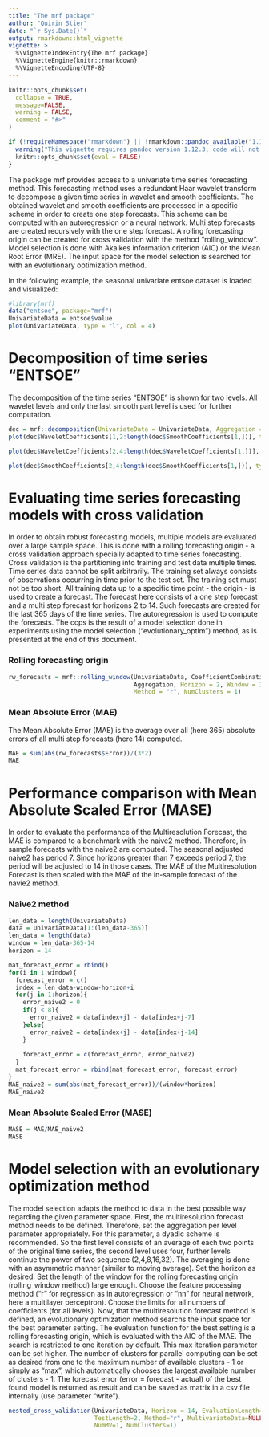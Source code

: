```yaml
---
title: "The mrf package"
author: "Quirin Stier"
date: "`r Sys.Date()`"
output: rmarkdown::html_vignette
vignette: >
  %\VignetteIndexEntry{The mrf package}
  %\VignetteEngine{knitr::rmarkdown}
  %\VignetteEncoding{UTF-8}
---
```


```r
knitr::opts_chunk$set(
  collapse = TRUE,
  message=FALSE,
  warning = FALSE,
  comment = "#>"
)
```

```r
if (!requireNamespace("rmarkdown") || !rmarkdown::pandoc_available("1.12.3")) {
  warning("This vignette requires pandoc version 1.12.3; code will not run in older versions.")
  knitr::opts_chunk$set(eval = FALSE)
}
```

The package mrf provides access to a univariate time series forecasting method.
This forecasting method uses a redundant Haar wavelet transform to decompose a given time series in wavelet and smooth coefficients.
The obtained wavelet and smooth coefficients are processed in a specific scheme in order to create one step forecasts.
This scheme can be computed with an autoregression or a neural network.
Multi step forecasts are created recursively with the one step forecast.
A rolling forecasting origin can be created for cross validation with the method "rolling_window".
Model selection is done with Akaikes information criterion (AIC) or the Mean Root Error (MRE).
The input space for the model selection is searched for with an evolutionary optimization method.


In the following example, the seasonal univariate entsoe dataset is loaded and visualized:
```r
#library(mrf)
data("entsoe", package="mrf")
UnivariateData = entsoe$value
plot(UnivariateData, type = "l", col = 4)
```

# Decomposition of time series "ENTSOE"

The decomposition of the time series "ENTSOE" is shown for two levels. All wavelet levels and only the last smooth part level is used for further computation.

```r
dec = mrf::decomposition(UnivariateData = UnivariateData, Aggregation = c(2,4))
plot(dec$WaveletCoefficients[1,2:length(dec$SmoothCoefficients[1,])], type = "l", main = "Wavelet level 1", col = 4)
```

```r
plot(dec$WaveletCoefficients[2,4:length(dec$WaveletCoefficients[1,])], type = "l", main = "Wavelet level 2", col = 4)
```

```r
plot(dec$SmoothCoefficients[2,4:length(dec$SmoothCoefficients[1,])], type = "l", main = "Last smooth part level", col = 4)
```

# Evaluating time series forecasting models with cross validation

In order to obtain robust forecasting models, multiple models are evaluated over a large sample space.
This is done with a rolling forecasting origin - a cross validation approach specially adapted to time series forecasting.
Cross validation is the partitioning into training and test data multiple times. Time
series data cannot be split arbitrarily. The training set always consists of observations
occurring in time prior to the test set. The training set must not be too short.
All training data up to a specific time point - the origin - is used to create a forecast.
The forecast here consists of a one step forecast and a multi step forecast for horizons 2 to 14.
Such forecasts are created for the last 365 days of the time series.
The autoregression is used to compute the forecasts.
The ccps is the result of a model selection done in experiments using the model selection ("evolutionary_optim") method, as is presented at the end of this document.

### Rolling forecasting origin

```r
rw_forecasts = mrf::rolling_window(UnivariateData, CoefficientCombination,
                                   Aggregation, Horizon = 2, Window = 3,
                                   Method = "r", NumClusters = 1)
```

### Mean Absolute Error (MAE)

The Mean Absolute Error (MAE) is the average over all (here 365) absolute errors of all multi step forecasts (here 14) computed.

```r
MAE = sum(abs(rw_forecasts$Error))/(3*2)
MAE
```

# Performance comparison with Mean Absolute Scaled Error (MASE)

In order to evaluate the performance of the Multiresolution Forecast, the MAE is compared to a benchmark with the naive2 method.
Therefore, in-sample forecasts with the naive2 are computed. The seasonal adjusted naive2 has period 7. Since horizons greater than 7 exceeds period 7, the period will be adjusted to 14 in those cases.
The MAE of the Multiresolution Forecast is then scaled with the MAE of the in-sample forecast of the navie2 method.

### Naive2 method

```r
len_data = length(UnivariateData)
data = UnivariateData[1:(len_data-365)]
len_data = length(data)
window = len_data-365-14
horizon = 14

mat_forecast_error = rbind()
for(i in 1:window){
  forecast_error = c()
  index = len_data-window-horizon+i
  for(j in 1:horizon){
    error_naive2 = 0
    if(j < 8){
      error_naive2 = data[index+j] - data[index+j-7]
    }else{
      error_naive2 = data[index+j] - data[index+j-14]
    }
    
    forecast_error = c(forecast_error, error_naive2)
  }
  mat_forecast_error = rbind(mat_forecast_error, forecast_error)
}
MAE_naive2 = sum(abs(mat_forecast_error))/(window*horizon)
MAE_naive2
```

### Mean Absolute Scaled Error (MASE)

```r
MASE = MAE/MAE_naive2
MASE
```


# Model selection with an evolutionary optimization method

The model selection adapts the method to data in the best possible way regarding the given parameter space.
First, the multiresolution forecast method needs to be defined.
Therefore, set the aggregation per level parameter appropriately.
For this parameter, a dyadic scheme is recommended.
So the first level consists of an average of each two points of the original time series, the second level uses four, further levels continue the power of two sequence (2,4,8,16,32).
The averaging is done with an asymmetric manner (similar to moving average).
Set the horizon as desired.
Set the length of the window for the rolling forecasting origin (rolling_window method) large enough.
Choose the feature processing method ("r" for regression as in autoregression or "nn" for neural network, here a multilayer perceptron).
Choose the limits for all numbers of coefficients (for all levels).
Now, that the multiresolution forecast method is defined, an evolutionary optimization method searchs the input space for the best parameter setting.
The evaluation function for the best setting is a rolling forecasting origin, which is evaluated with the AIC of the MAE.
The search is restricted to one iteration by default.
This max iteration parameter can be set higher.
The number of clusters for parallel computing can be set as desired from one to the maximum number of available clusters - 1 or simply as "max", which automatically chooses the largest available number of clusters - 1.
The forecast error (error = forecast - actual) of the best found model is returned as result and can be saved as matrix in a csv file internally (use parameter "write").



```r
nested_cross_validation(UnivariateData, Horizon = 14, EvaluationLength=2,
                        TestLength=2, Method="r", MultivariateData=NULL,
                        NumMV=1, NumClusters=1)
```



